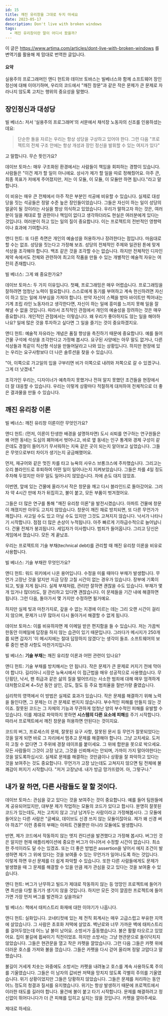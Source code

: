 ```yaml
---
id: 15
title: 깨진 유리창을 그대로 두지 마세요
date: 2023-05-17
description: Don't live with broken windows
tags:
  - 깨진 유리창이란 말이 어디서 왔을까?
---
```


이 글은 https://www.artima.com/articles/dont-live-with-broken-windows 를 변역기를 활용해 제 맘대로 번역한 글입니다.

#### 요약
실용주의 프로그래머인 앤디 헌트와 데이브 토바스는 빌베너스와 함께
소프트웨어 장인정신에 대해 이야기하며, 우리의 코드에서 "깨진 창문"과 같은 작은 문제가 큰 문제로 자라나지 않도록 고치는 행위의 중요성을 말했다.

## 장인정신과 대성당

빌 베너스: 저서 '실용주의 프로그래머'의 서문에서 채석장 노동자의 신조를 인용하셨는데요:

> 단순한 돌을 자르는 우리는 항상 성당을 구상하고 있어야 한다.  그런 다음 "프로젝트의 전체 구조 안에는 항상 개성과 장인 정신을 발휘할 수 있는 여지가 있다"

고 말합니다. 무슨 뜻인가요?

데이브 토마스: 매우 구조화된 환경에서는 사람들이 책임을 회피하는 경향이 있습니다. 사람들은 "이건 제가 할 일이 아니에요. 상사가 제가 할 일을 따로 정해줬어요. 아주 큰, 최종 목표가 저에게 주어졌지만, 저는 이 모듈, 이 모듈, 이 모듈만 하면 됩니다."라고 말합니다.

이 비유는 매우 큰 전체에서 아주 작은 부분인 석공에 비유할 수 있습니다. 실제로 대성당을 짓는 석공들은 정말 수준 높은 장인들이었습니다. 그들은 자신이 하는 일이 성당의 얼굴이 될 것이라는 사실을 항상 의식하고 있었습니다. 우리가 말하고자 하는 것은, 여러분이 일을 제대로 할 권한이나 책임이 없다고 생각하더라도 현실은 여러분에게 있다는 것입니다. 여러분이 하고 있는 일의 질이 중요합니다. 이는 프로젝트의 전반적인 영향력이나 효과에 기여합니다.

앤디 헌트: 또 다른 측면은 개인의 예술성을 허용하거나 장려한다는 점입니다. 마음대로 할 수는 없죠. 성당을 짓는다고 가정해 보죠. 성당의 전체적인 주제와 일관된 톤에 맞게 석상을 조각해야 합니다. 백조 같은 것을 조각할 수는 없습니다. 하지만 전체적인 디자인 제약 속에서도 전체와 관련하여 최고의 작품을 만들 수 있는 개별적인 예술적 자유는 여전히 존재합니다.

빌 베너스: 그게 왜 중요한가요?

데이브 토마스: 두 가지 이유입니다. 첫째, 프로그래밍은 매우 어렵습니다. 프로그래밍을 잘하려면 엄청난 노력이 필요합니다. 스스로에게 동기를 부여하고 계속 헌신하려면 자신이 하고 있는 일에 자부심을 가져야 합니다. 만약 자신이 스펙을 받아 바이트만 찍어내는 기계 조립 라인 노동자라고 생각한다면, 자신이 하는 일에 흥미를 느끼지 못해 일을 잘 해낼 수 없을 것입니다. 따라서 조직적인 관점에서 개인의 예술성을 장려하는 것은 매우 중요합니다. 개인적인 관점에서는 이렇습니다. 왜 우리가 좋아하지도 않는 일을 해야하나요? 일에 많은 것을 투자하고 싶다면 그 일을 즐기는 것이 중요하겠지요.

앤디 헌트: 예술적 자유라는 개념은 품질 향상을 촉진하기 때문에 중요합니다. 예를 들어 건물 구석에 석상을 조각한다고 가정해 봅시다. 요구된 사양에는 아무 말도 없거나, 다른 석상들과 똑같이 직선형 석상을 만들어달라고 나와 있는 상황입니다. 하지만 현장에 있는 우리는 요구사항보다 더 나은 솔루션을 찾을 수 있습니다.

"아, 이쪽으로 가고일의 입을 구부리면 비가 이쪽으로 내려와 저쪽으로 갈 수 있겠구나. 그게 더 낫겠네."

조각가인 우리는, 디자이너가 예측하지 못했거나 전혀 알지 못했던 조건들을 현장에서 더 잘 대응할 수 있습니다. 우리는 이렇게 상황마다 적절하게 대처하여 전체적으로 더 좋은 결과물을 만들 수 있습니다.

## 깨진 유리창 이론

빌 베너스: 깨진 유리창 이론이란 무엇인가요?

앤디 헌트: (먼저, 이론이 탄생한 배경을 설명하자면) 도시 쇠퇴를 연구하는 연구원들은 왜 어떤 동네는 도심의 폐허에서 벗어나고, 바로 옆 동네는 인구 통계와 경제 구성이 같은데도 경찰이 들어가기 무서워하는 지옥 같은 곳이 되는지 알아보고 싶었습니다. 그들은 무엇으로부터 차이가 생기는지 궁금해했어요.

먼저, 재규어와 같은 멋진 차를 타고 뉴욕의 사우스 브롱크스에 주차했습니다. 그리고는 오리 블라인드로 후퇴하여 어떤 일이 일어나는지 지켜보았습니다. 그들은 차를 4일 정도 주차해 두었지만 아무 일도 일어나지 않았습니다. 차에 손도 대지 않았죠.

이번엔, 앞에 있는 건물에 올라가서 작은 창문을 깨고 다시 블라인드로 돌아갔어요. 그러자 약 4시간 만에 차가 뒤집히고, 불이 붙고, 모든 부품이 벗겨졌어요.

그들은 더 많은 연구를 통해 "깨진 유리창 이론"을 발전시켰습니다. 아파트 건물에 창문이 깨졌지만 아무도 고치지 않았습니다. 창문이 깨진 채로 방치되면, 또 다른 무언가가 깨집니다. 사고일 수도 있고 아닐 수도 있지만 그것도 고쳐지지 않습니다. 낙서가 나타나기 시작합니다. 점점 더 많은 손상이 누적됩니다. 아주 빠르게 기하급수적으로 늘어납니다. 건물 전체가 붕괴됩니다. 세입자가 이사합니다. 범죄가 들어옵니다. 그리고 당신은 게임에서 졌습니다. 모든 게 끝났죠.

우리는 프로젝트의 기술 부채(technical debt)를 관리할 때 깨진 유리창 이론을 비유로 사용합니다.

빌 베너스: 기술 부채란 무엇인가요?

앤디 헌트: 워드 위키에서 나온 용어입니다. 수정을 미룰 때마다 부채가 발생합니다. 무언가 고장난 것을 알지만 지금 당장 고칠 시간이 없는 경우가 있습니다. 장부에 기록이 되고, 빚을 지게 됩니다. 실제 부채처럼, 관리만 잘하면 괜찮을 수도 있습니다. 부채가 몇 개 있거나 많더라도, 잘 관리하고 있다면 괜찮습니다. 이 문제들을 기간 내에 해결하면 됩니다. 그런 다음, 돌아가서 몇 가지만 수정하면 될거예요.

하지만 실제 빚과 마찬가지로, 갚을 수 없는 지경에 이르는 데는 그리 오랜 시간이 걸리지 않으며, 문제가 너무 많아서 다시 돌아가서 해결할 수 없게 됩니다.

데이브 토마스: 이를 비유하자면 제 이메일 받은 편지함을 들 수 있습니다. 저는 가끔씩 한동안 이메일에 답장을 하지 않는 습관이 있기 때문입니다. 그러다가 메시지가 250개쯤 되면 갑자기 '이 메시지에는 절대 답장하지 않겠다'는 생각이 들죠. 소프트웨어의 보류 중인 변경 사항도 마찬가지입니다.

빌 베너스: **기술 부채**는 깨진 유리창 이론과 어떤 관련이 있나요?

앤디 헌트: 기술 부채를 방치해서는 안 됩니다. 작은 문제가 큰 문제로 커지기 전에 막아야 합니다. 길리아니 시장은 뉴욕시에서 이 접근법을 매우 성공적으로 사용했습니다. 무단횡단, 낙서, 팬 취급과 같은 삶의 질을 떨어뜨리는 사소한 범죄에 대해 매우 엄격하게 대처함으로써 4~5년 동안 살인, 강도, 절도 등 주요 범죄율을 절반가량 줄였습니다.

심리학의 영역에서 이 방법은 실제로 효과가 있습니다. 작은 문제를 해결하기 위해 노력을 들인다면, 그 문제는 더 큰 문제로 번지지 않습니다. 부수적인 피해를 만들지 않는 것이죠.
잘못된 코드는 그 자체의 기능과 무관하게 엄청난 양의 부수적인 피해를 유발할 수 있습니다. 이를 제대로 파악하지 못하면 **시스템의 다른 요소에 피해**를 주기 시작합니다. 따라서 프로젝트에서 깨진 창문을 허용하면 안된다는 것이지요.

코드의 버그, 프로세스의 문제, 잘못된 요구 사항, 잘못된 문서 등 무언가 잘못되었다는 것을 알게 되면 바로 그 자리에서 멈추고 문제를 해결해야 합니다. 그냥 고치세요. 도저히 고칠 수 없다면 그 주위에 경찰 테이프를 붙이세요. 그 위에 합판을 못으로 박으세요. 모든 사람들이 그것이 고장 났고, 그것을 신뢰해서는 안되며, 가까이 가지 말아야한다는 것을 알도록하십시오. 실제로 문제를 해결하는 것만큼이나 상황을 잘 파악하고 있다는 것을 보여주는 것도 중요합니다. 무언가가 고장 났는데도 고쳐지지 않으면 팀 전체에 불쾌감이 퍼지기 시작합니다. "저거 고장났네. 내가 방금 망가뜨렸어. 아, 그렇구나."

## 내가 잘 하면, 다른 사람들도 잘 할 것이다.

데이브 토마스: 관심을 갖고 있다는 것을 보여주는 것이 중요합니다. 예를 들어 팀원들에게 공유되어있지만, 대부분 제가 작업하는 모듈의 코드가 있다고 합시다. 분명히 잘못된 코드가 있는데도, 저는 고치지 않고 그냥 남겨두는 사람이라고 가정해봅시다. 그 모듈에 들어오는 다른 사람은 "글쎄요, 데이브도 신경 쓰지 않는 모듈이잖아요. 제가 왜 신경 써야 하죠?" 이런 종류의 부패는 아파트 건물뿐만 아니라 모듈에도 발생합니다.

반면, 제가 코드에서 작동하지 않는 엣지 컨디션을 발견했다고 가정해 봅시다. 버그인 것은 알지만 현재 애플리케이션에 중요한 버그가 아니어서 수정할 시간이 없습니다. 최소한 주석이라도 달 수는 있겠죠. 또는 더 좋은 방법은 assertion을 넣어서 에지 조건이 발생하면 제가 그 위에 있다는 것을 보여줄 수 있는 무언가가 일어나도록 하는 것입니다. 이렇게 하면 우선 문제를 더 쉽게 파악할 수 있습니다. 또한 다른 사람들에게도 문제가 발생했을 때 그 문제를 해결할 수 있을 만큼 제가 관심을 갖고 있다는 것을 보여줄 수 있습니다.

앤디 헌트: 버그가 난무하고 빌드가 제대로 작동하지 않는 등 엉망인 프로젝트에 들어가면 최선을 다할 동기가 생기지 않을 것입니다. 하지만 모든 것이 깔끔한 프로젝트에 들어가면 가장 먼저 버그를 발견하고 싶을까요?

빌 베너스: 책에서 태피스트리 화재에 대한 이야기가 나옵니다.

앤디 헌트: 실화입니다. 코네티컷에 있는 제 전직 회계사는 매우 고급스럽고 부유한 지역에 살았습니다. 그 사람은 초호화 저택에 살았죠. 벽난로와 너무 가까운 벽에 태피스트리를 걸어두었는데 어느 날 불이 났어요. 소방서가 출동했습니다. 불은 활활 타오르고 있었어요. 집이 불길에 휩싸이기 직전이었죠. 하지만 소방서는 그냥 현관문으로 들이닥치지 않았습니다. 그들은 현관문을 열고 작은 카펫을 깔았습니다. 그런 다음 그들은 카펫 위에 더러운 호스를 가져와 불을 껐습니다. 그들은 카펫을 다시 걷어 올리며 정말 고맙다고 말했습니다.

불길이 거세게 치솟는 와중에도 소방서는 카펫을 내려놓고 호스를 계속 사용하도록 주의를 기울였습니다. 그들은 이 남자의 값비싼 저택을 망치지 않도록 각별히 주의를 기울였습니다. 위기 상황이었지만 그들은 당황하지 않았습니다. 그들은 문제를 처리하는 동안 어느 정도의 청결과 질서를 유지했습니다. 위기는 항상 발생하기 때문에 프로젝트에서 이러한 태도를 길러야 합니다. 물건에 불이 붙고 타기 시작합니다. 문제를 해결하려고 정신없이 뛰어다니다가 더 큰 피해를 입히고 싶지는 않을 것입니다. 카펫을 깔아주세요.

제대로 하세요.
